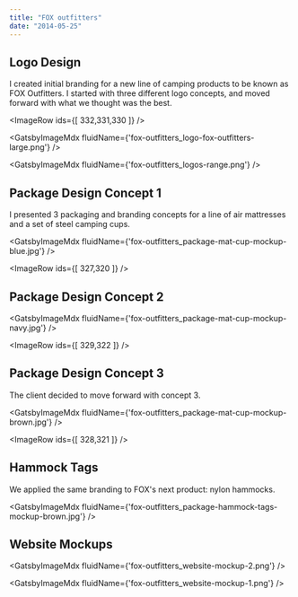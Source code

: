 ```yaml
---
title: "FOX outfitters"
date: "2014-05-25"
---
```



## Logo Design

I created initial branding for a new line of camping products to be known as FOX Outfitters. I started with three different logo concepts, and moved forward with what we thought was the best.

<ImageRow ids={[ 332,331,330 ]} />

<GatsbyImageMdx fluidName={'fox-outfitters_logo-fox-outfitters-large.png'} />

<GatsbyImageMdx fluidName={'fox-outfitters_logos-range.png'} />

## Package Design Concept 1

I presented 3 packaging and branding concepts for a line of air mattresses and a set of steel camping cups.

<GatsbyImageMdx fluidName={'fox-outfitters_package-mat-cup-mockup-blue.jpg'} />

<ImageRow ids={[ 327,320 ]} />

## Package Design Concept 2

<GatsbyImageMdx fluidName={'fox-outfitters_package-mat-cup-mockup-navy.jpg'} />

<ImageRow ids={[ 329,322 ]} />

## Package Design Concept 3

The client decided to move forward with concept 3.

<GatsbyImageMdx fluidName={'fox-outfitters_package-mat-cup-mockup-brown.jpg'} />

<ImageRow ids={[ 328,321 ]} />

## Hammock Tags

We applied the same branding to FOX's next product: nylon hammocks.

<GatsbyImageMdx fluidName={'fox-outfitters_package-hammock-tags-mockup-brown.jpg'} />

## Website Mockups

<GatsbyImageMdx fluidName={'fox-outfitters_website-mockup-2.png'} />

<GatsbyImageMdx fluidName={'fox-outfitters_website-mockup-1.png'} />
